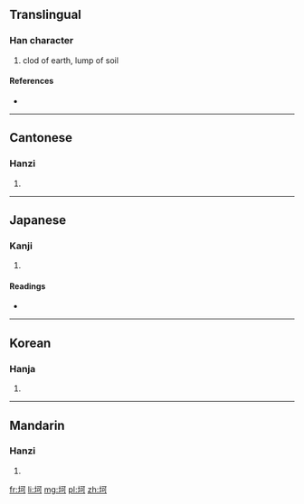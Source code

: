==Translingual==

===Han character===
{{Han char|rn=32|rad=土|as=05|sn=8|four=4112<sub>0</sub>|canj=土一弓口 (GMNR)}}

# clod of earth, lump of soil

====References====
* {{Han ref|kx=0226.380|dkj=04994|dj=0462.160|hdz=10429.160|uh=5777|ud=22391|bh=A956|bd=43350}}

----

==Cantonese==

===Hanzi===
{{yue-hanzi|jyut=|y=ho2}}

# {{defn|lang=yue|sort=土05}}

----

==Japanese==

===Kanji===
{{ja-kanji|grade=|rs=土05}}

# {{defn|lang=ja|sort=土05}}

====Readings====
* {{ja-readings|on=[[か]] (ka)|kun=}}

----

==Korean==

===Hanja===
{{ko-hanja|hangeul=가|rv=ga|mr=ka}}

# {{defn|lang=ko|sort=土05}}

----

==Mandarin==

===Hanzi===
{{cmn-hanzi|pin=[[kě]] ([[ke3]])|wg=k'o<sup>3</sup>}}

# {{defn|lang=cmn|sort=土05}}

[[fr:坷]]
[[li:坷]]
[[mg:坷]]
[[pl:坷]]
[[zh:坷]]